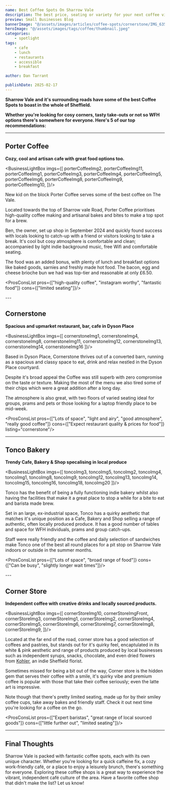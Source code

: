 ```yaml
---
name: Best Coffee Spots On Sharrow Vale
description: The best price, seating or variety for your next coffee visit.
preview: Small Businesses Blog
bannerImage: "@/assets/images/articles/coffee-spots/cornerstone/IMG_6354.jpeg"
heroImage: "@/assets/images/tags/coffee/thumbnail.jpeg"
categories: 
    - spotlight
tags:
    - cafe
    - lunch
    - restaurants
    - accessible
    - breakfast

author: Dan Tarrant

publishDate: 2025-02-17
---
```


**Sharrow Vale and it's surrounding roads have some of the best Coffee Spots to boast in the whole of Sheffield.**

**Whether you're looking for cosy corners, tasty take-outs or not so WFH options there's somewhere for everyone. Here's 5 of our top recommendations:**

---

## Porter Coffee

**Cozy, cool and artisan cafe with great food options too.**


<BusinessLightBox imgs={[
    porterCoffeeImg2,
    porterCoffeeImg11,
    porterCoffeeImg1,
    porterCoffeeImg3,
    porterCoffeeImg4,
    porterCoffeeImg5,
    porterCoffeeImg6,
    porterCoffeeImg8,
    porterCoffeeImg9,
    porterCoffeeImg10,
]}/>

New kid on the block Porter Coffee serves some of the best coffee on The Vale.

Located towards the top of Sharrow vale Road, Porter Coffee prioritises high-quality coffee making and artisanal bakes and bites to make a top spot for a brew.

Ben, the owner, set up shop in September 2024 and quickly found success with locals looking to catch-up with a friend or visitors looking to take a break. It's cool but cosy atmosphere is comfortable and clean; accompanied by light indie background music, free Wifi and comfortable seating.

The food was an added bonus, with plenty of lunch and breakfast options like baked goods, sarnies and freshly made hot food. The bacon, egg and cheese brioche bun we had was top-tier and reasonable at only £6.50.

<ProsConsList pros={["high-quality coffee", "instagram worthy", "fantastic food"]} cons={["limited seating"]}/>

<BusinessTags businessKey="porter-coffee"/>
---

## Cornerstone

**Spacious and upmarket restaurant, bar, cafe in Dyson Place**


<BusinessLightBox imgs={[
    cornerstoneImg1,
    cornerstoneImg4,
    cornerstoneImg8,
    cornerstoneImg11,
    cornerstoneImg12,
    cornerstoneImg13,
    cornerstoneImg14,
    cornerstoneImg16
]}/>

Based in Dyson Place, Cornerstone thrives out of a converted barn, running as a spacious and classy space to eat, drink and relax nestled in the Dyson Place courtyard.

Despite it's broad appeal the Coffee was still superb with zero compromise on the taste or texture. Making the most of the menu we also tired some of their chips which were a great addition after a long day.

The atmosphere is also great, with two floors of varied seating ideal for groups, prams and pets or those looking for a laptop friendly place to be mid-week.

<ProsConsList pros={["Lots of space", "light and airy", "good atmosphere", "really good coffee"]} cons={["Expect restaurant quality & prices for food"]} listing="cornerstone"/>

<BusinessTags businessKey="cornerstone"/>

---

## Tonco Bakery

**Trendy Cafe, Bakery & Shop specalising in local produce**


<BusinessLightBox imgs={[
    toncoImg3,
    toncoImg5,
    toncoImg2,
    toncoImg4,
    toncoImg1,
    toncoImg8,
    toncoImg9,
    toncoImg12,
    toncoImg13,
    toncoImg14,
    toncoImg15,
    toncoImg16,
    toncoImg18,
    toncoImg20
]}/>

Tonco has the benefit of being a fully functioning indie bakery whilst also having the facilities that make it a great place to stop a while for a bite to eat and barista made brew.  

Set in an large, ex-industrial space, Tonco has a quirky aesthetic that matches it's unique position as a Cafe, Bakery and Shop selling a range of authentic, often locally produced produce. It has a good number of tables and space for WFH individuals, prams and group catch-ups. 

Staff were really friendly and the coffee and daily selection of sandwiches make Tonco one of the best all round places for a pit stop on Sharrow Vale indoors or outside in the summer months. 

<ProsConsList pros={["Lots of space", "broad range of food"]} cons={["Can be busy", "slightly longer wait times"]}/>

<BusinessTags businessKey="tonco"/>
---

## Corner Store

**Independent coffee with creative drinks and locally sourced products.**


<BusinessLightBox imgs={[
    cornerStoreImg10,
    cornerStoreImgFront,
    cornerStoreImg3,
    cornerStoreImg1,
    cornerStoreImg2,
    cornerStoreImg4,
    cornerStoreImg5,
    cornerStoreImg6,
    cornerStoreImg7,
    cornerStoreImg8,
    cornerStoreImg9,
]}/>

Located at the far end of the road, corner store has a good selection of coffees and pastries, but stands out for it's quirky feel, encaptulated in its white & pink aesthetic and range of products produced by local businesses such as independent syrups, snacks, chocolate, and even dried flowers from [Kohler](https://www.kohler-homeware.com/?fbclid=PAZXh0bgNhZW0CMTEAAaYnnnhNzG9ZimZy2n46go_WPe0GENuppy_r-tdF3zV81UAEps-oHFzK1ZI_aem_bQvPg3XAxZnEhIbbI-CW-Q), an indie Sheffield florist.

Sometimes missed for being a bit out of the way, Corner store is the hidden gem that serves their coffee with a smile, it's quirky vibe and premium coffee is popular with those that take their coffee seriously; even the latte art is impressive. 

Note though that there's pretty limited seating, made up for by their smiley coffee cups, take away bakes and friendly staff. Check it out next time you're looking for a coffee on the go.

<ProsConsList pros={["Expert baristas", "great range of local sourced goods"]} cons={["little further out", "limited seating"]}/>

<BusinessTags businessKey="corner-store"/>

---

## Final Thoughts

Sharrow Vale is packed with fantastic coffee spots, each with its own unique character. Whether you're looking for a quick caffeine fix, a cozy work-friendly café, or a place to enjoy a leisurely brunch, there's something for everyone. Exploring these coffee shops is a great way to experience the vibrant, independent café culture of the area. Have a favorite coffee shop that didn't make the list? Let us know!

